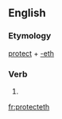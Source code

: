 ==English==

===Etymology===
[[protect]] + [[-eth]]

===Verb===
{{infl|en|verb form}}

# {{archaic third-person singular of|protect}}

[[fr:protecteth]]